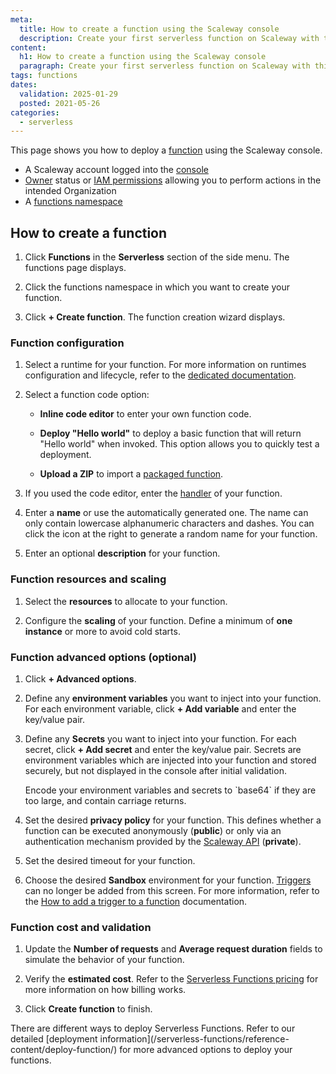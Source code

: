 ```yaml
---
meta:
  title: How to create a function using the Scaleway console
  description: Create your first serverless function on Scaleway with this comprehensive guide.
content:
  h1: How to create a function using the Scaleway console
  paragraph: Create your first serverless function on Scaleway with this comprehensive guide.
tags: functions 
dates:
  validation: 2025-01-29
  posted: 2021-05-26
categories:
  - serverless
---
```


This page shows you how to deploy a [function](/serverless-functions/concepts/#function) using the Scaleway console.

<Macro id="requirements" />

- A Scaleway account logged into the [console](https://console.scaleway.com)
- [Owner](/iam/concepts/#owner) status or [IAM permissions](/iam/concepts/#permission) allowing you to perform actions in the intended Organization
- A [functions namespace](/serverless-functions/how-to/create-manage-delete-functions-namespace/)

## How to create a function

1. Click **Functions** in the **Serverless** section of the side menu. The functions page displays.

2. Click the functions namespace in which you want to create your function.

3. Click **+ Create function**. The function creation wizard displays.

### Function configuration

1. Select a runtime for your function. For more information on runtimes configuration and lifecycle, refer to the [dedicated documentation](/serverless/functions/reference-content/functions-runtimes/).

2. Select a function code option:

    - **Inline code editor** to enter your own function code.
    
    - **Deploy "Hello world"** to deploy a basic function that will return "Hello world" when invoked. This option allows you to quickly test a deployment.

    - **Upload a ZIP** to import a [packaged function](/serverless-functions/how-to/package-function-dependencies-in-zip/).

3. If you used the code editor, enter the [handler](/serverless-functions/reference-content/functions-handlers/) of your function.

4. Enter a **name** or use the automatically generated one. The name can only contain lowercase alphanumeric characters and dashes. You can click the icon at the right to generate a random name for your function.

5. Enter an optional **description** for your function.

### Function resources and scaling

1. Select the **resources** to allocate to your function.

2. Configure the **scaling** of your function.
    <Message type="tip">
      Define a minimum of **one instance** or more to avoid cold starts.
    </Message>

### Function advanced options (optional)

1. Click **+ Advanced options**.

2. Define any **environment variables** you want to inject into your function. For each environment variable, click **+ Add variable** and enter the key/value pair.

3. Define any **Secrets** you want to inject into your function. For each secret, click **+ Add secret** and enter the key/value pair. Secrets are environment variables which are injected into your function and stored securely, but not displayed in the console after initial validation.

    <Message type="note">
    Encode your environment variables and secrets to `base64` if they are too large, and contain carriage returns.
    </Message>

4. Set the desired **privacy policy** for your function. This defines whether a function can be executed anonymously (**public**) or only via an authentication mechanism provided by the [Scaleway API](https://www.scaleway.com/en/developers/api/serverless-functions/#authentication) (**private**).

5. Set the desired timeout for your function.

6. Choose the desired **Sandbox** environment for your function.
    <Message type="note">
      [Triggers](/serverless-functions/concepts/#trigger) can no longer be added from this screen. For more information, refer to the [How to add a trigger to a function](/serverless-functions/how-to/add-trigger-to-a-function/) documentation.
    </Message>

### Function cost and validation

1. Update the **Number of requests** and **Average request duration** fields to simulate the behavior of your function.

2. Verify the **estimated cost**. Refer to the [Serverless Functions pricing](/faq/serverless-functions/#how-am-i-billed-for-serverless-functions) for more information on how billing works.

3. Click **Create function** to finish.

<Message type="tip">
  There are different ways to deploy Serverless Functions. Refer to our detailed [deployment information](/serverless-functions/reference-content/deploy-function/) for more advanced options to deploy your functions.
</Message>
